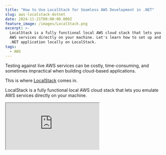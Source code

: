 ```yaml
---
title: "How to Use LocalStack for Seamless AWS Development in .NET"
slug: aws-localstack-dotnet
date: 2024-11-21T00:00:00.000Z
feature_image: /images/LocalStack.png
excerpt: >-
  LocalStack is a fully functional local AWS cloud stack that lets you emulate
  AWS services directly on your machine. Let's learn how to set up and run your
  .NET application locally on LocalStack.
tags:
  - AWS
---
```

Testing against live AWS services can be costly, time-consuming, and sometimes impractical when building cloud-based applications.

This is where [LocalStack](https://www.localstack.cloud/) comes in.

LocalStack is a fully functional local AWS cloud stack that lets you emulate AWS services directly on your machine.

<iframe src="https://www.youtube.com/embed/zqwgDQjxGUg?feature=oembed" />

In this article, you’ll learn how to:

-   Set up and use **LocalStack** to simulate AWS services locally.
-   Build a .NET application that interacts with **DynamoDB**, **SQS**, and **Lambda**.
-   Configure LocalStack and integrate it into your development workflow.
-   Test and debug your application locally without deploying it to AWS.

Let’s dive in!

Thanks to AWS for sponsoring this post in my [.NET on AWS Series](/blog/tag/aws/)

## What is LocalStack?

LocalStack is an open-source platform that provides a local environment for simulating over 80 AWS services, such as DynamoDB, SQS, and Lambda.

It allows developers to work on applications without needing an active AWS account or incurring infrastructure costs during development.

It enables **faster**, **cost-effective** development and testing by providing lightweight, in-memory implementations of cloud services. This allows developers to develop and validate cloud-native applications locally with **minimal infrastructure overhead.**

## Setting Up LocalStack

The fastest way to get started with LocalStack is through the **LocalStack CLI**, which allows you to manage and start LocalStack from your command line. Ensure you have Docker installed before proceeding, as LocalStack runs inside a Docker container.

<Figure src="/images/image-7.png" caption="LocalStack GUI with one local stack instance running." />

In addition to the CLI, there are several other options for managing your LocalStack instance:

-   **LocalStack Desktop**: Provides a desktop interface for interacting with your LocalStack instance via a UI.
-   **LocalStack Docker Extension**: Integrates with Docker Desktop, enabling you to manage LocalStack directly from the Docker interface.
-   **Docker Compose**: Use Docker Compose to configure and start LocalStack with multiple services in a containerized setup.
-   **Docker CLI**: Start and manage LocalStack directly using the Docker CLI.
-   **Helm**: Deploy LocalStack within a Kubernetes cluster using Helm.

These options all run LocalStack inside a Docker container, offering flexibility in how you choose to manage your local environment.

Check out the [documentation here](https://docs.localstack.cloud/getting-started/installation/) to get set up.

## Creating AWS Resources in LocalStack

LocalStack offers different ways you can create resources.

Most options that's available to create resources in AWS, also works with LocalStack.

Below, I show you how to create resources using the GUI and the CLI.

In a future post, we will explore how you can seamlessly provision resources using [AWS CDK](/blog/aws-cdk-dotnet/).

### Creating Resources Using LocalStack GUI

The LocalStack GUI allows you to provision resources.

Let's use it to create our DynamoDB table.

Navigate to Resource Browser → DynamoDB and click 'Create' at the bottom of the UI.

<Figure src="/images/image-6.png" caption="Create DynamoDB Table in LocalStack using the GUI tool" />

This prompts you to enter the details of the table, such as name, keys, etc.

Clicking Submit creates the resource in your LocalStack instance.

### Creating Resources Using LocalStack CLI

You can also create resources using the AWS CLI.

I am using the default LocalStack endpoint URL here which is `localhost:4566`

```bash
aws --endpoint-url=http://localhost:4566 sqs create-queue --queue-name 'weather-data'

```

Alternatively, you can install the [LocalStack AWS CLI](https://github.com/localstack/awscli-local), which provides a wrapper over the AWS CLI.

The above command can now be simplified using the below.

```bash
awslocal sqs create-queue --queue-name 'weather-data'

```

This creates a SQS resource in your LocalStack instance.

## Configuring .NET App to Connect To LocalStack

Now that we have a DynamoDB Table and an SQS instance on our LocalStack instance let's see how we can connect to this from our .NET application.

Based on your preferences, we can use a few options to set up our .NET application to talk to LocalStack resources.

### Configuring .NET AWS Clients Individually

You can configure the .NET clients individually when registering them in the application container (or wherever you are instantiating it).

```csharp
if (builder.Environment.IsDevelopment())
{
    var localStackUrl = "http://localhost:4566";
    var localStackRegion = "ap-southeast-2";
    
    builder.Services.AddSingleton<IAmazonDynamoDB>(_ => new
        AmazonDynamoDBClient(new AmazonDynamoDBConfig
        {
            ServiceURL = localStackUrl,
            AuthenticationRegion = localStackRegion
        }));
}
else
{
    builder.Services.AddAWSService<IAmazonDynamoDB>();
}

```

The above code injects a different instance of `AmazonDynamoDBClient` by overriding the `ServiceURL` and the `AuthenticationRegion` properties on the configuration object.

This ensures the app talks to the LocalStack instance of DynamoDB when running in a local development environment.

### Configuring .NET AWS Client Globally using AWS Options

Configuring each of the clients individually can soon become messy and tedious.

Also, I wouldn't say I like this approach since it is a lot of conditional code based on the environment.

AWS provides an easier way to override the configurations at a global level, by overriding the AWS Options globally.

```csharp
var options = builder.Configuration.GetAWSOptions();
options.DefaultClientConfig.ServiceURL = "http://localhost:4566";
options.DefaultClientConfig.AuthenticationRegion = "ap-southeast-2";
builder.Services.AddDefaultAWSOptions(options);

```

This is quickly done by getting the AWSOptions using the `GetAWSOptions` call and then updating the `ServiceURL` and `AuthenticationRegion` properties on it and registering it back into the container.

Any .NET client registered into the container will now use this default AWS Options object when creating a client instance.

#### Configuring AWS Options using appsettings.json file

AWS also provides a way to override the AWS Options using the appsettings.json file.

You can use the below configuration to override the `ServiceURL` and default region.

```json
  "AWS": {
    "Region": "ap-southeast-2",
    "ServiceURL": "http://localhost:4566",
    "AuthenticationRegion": "ap-southeast-2"
  }

```

Now, for LocalStack, I will add this configuration to my `appsettings.Development.json` file. The configuration will only be applied when I run the app on my local development environment.

## Deploying .NET Lambda Functions to LocalStack

You can deploy Lambda functions to the local stack using the GUI or the CLI.

First, we must ensure our lambda function is packaged into a deployable unit.

You can do this using the [dotnet lambda CLI](https://docs.aws.amazon.com/lambda/latest/dg/csharp-package-cli.html).

```bash
dotnet lambda package

```

To deploy the package Lambda Function to LocalStack we can use the aws CLI as below.

```bash
 awslocal lambda create-function `
    --function-name weatherforecast-service `
    --runtime dotnet8 `
    --zip-file "fileb://bin/Release/net8.0/WeatherForecast.Service.zip" `
    --handler "WeatherForecast::WeatherForecast.Function::FunctionHandler" `
    --role arn:aws:iam::000000000000:role/lambda-role

```

We must use the `fileb://` format and provide the path to the Lambda artifact packaged in the previous step.

This deploys the Lambda Function to LocalStack.

### Setting up SQS Trigger on LocalStack for Lambda Functions

To wire up Lambda Triggers, in this case every time a message comes into our SQS let's again use the LocalStack CLI.

<BlogLink
  href="/blog/amazon-sqs-lambda-trigger-dotnet/"
  title="Amazon SQS and AWS Lambda Triggers in .NET"
  description="Learn how to process SQS messages from AWS Lambda Function. We will learn how to set up and trigger a .NET Lambda Function using SQS and the various configurations associated."
  authorImage="/images/logo-512x512-7.png"
  authorName="Rahul Nath"
  authorTitle="Rahul Pulikkot Nath"
  featureImage="/images/amazon-sqs-lambda-triggers-dotnet.jpg"
/>

```bash
awslocal lambda create-event-source-mapping `
    --function-name weatherforecast-service `
    --batch-size 10 `
    --event-source-arn arn:aws:sqs:ap-southeast-2:000000000000:weather-data 

```

Any time a new message comes to the `weather-data` SQS queue it will automatically trigger our Lambda Function.

You can find the complete source code for this [here](https://github.com/rahulpnath/youtube-samples/tree/aa4ec57d78c0f2e9127f64e335b9d251c925f33d/WeatherForecastService).
